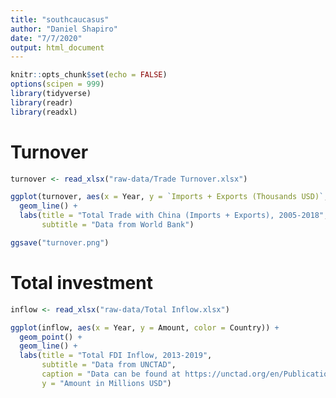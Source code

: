 ```yaml
---
title: "southcaucasus"
author: "Daniel Shapiro"
date: "7/7/2020"
output: html_document
---
```


```r
knitr::opts_chunk$set(echo = FALSE)
options(scipen = 999)
library(tidyverse)
library(readr)
library(readxl)
```

# Turnover

```r
turnover <- read_xlsx("raw-data/Trade Turnover.xlsx")
```

```r
ggplot(turnover, aes(x = Year, y = `Imports + Exports (Thousands USD)`, color = Country)) +
  geom_line() +
  labs(title = "Total Trade with China (Imports + Exports), 2005-2018",
       subtitle = "Data from World Bank")

ggsave("turnover.png")
```

# Total investment

```r
inflow <- read_xlsx("raw-data/Total Inflow.xlsx")
```

```r
ggplot(inflow, aes(x = Year, y = Amount, color = Country)) +
  geom_point() +
  geom_line() +
  labs(title = "Total FDI Inflow, 2013-2019",
       subtitle = "Data from UNCTAD",
       caption = "Data can be found at https://unctad.org/en/PublicationsLibrary/wir2019_en.pdf.",
       y = "Amount in Millions USD")
```

